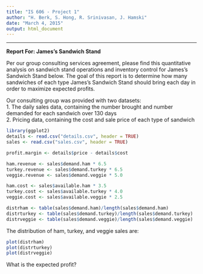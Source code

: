 ```yaml
---
title: "IS 606 - Project 1"
author: "H. Berk, S. Hong, R. Srinivasan, J. Hamski"
date: "March 4, 2015"
output: html_document
---
```

***
**Report For: James's Sandwich Stand**

Per our group consulting services agreement, please find this quantitative analysis on sandwich stand operations and inventory control for James's Sandwich Stand below. The goal of this report is to determine how many sandwiches of each type James's Sandwich Stand should bring each day in order to maximize expected profits. 

Our consulting group was provided with two datasets:  
1. The daily sales data, containing the number brought and number demanded for each sandwich over 130 days   
2. Pricing data, containing the cost and sale price of each type of sandwich

```r
library(ggplot2)
details <- read.csv("details.csv", header = TRUE)
sales <- read.csv("sales.csv", header = TRUE)
```
```r
profit.margin <- details$price - details$cost

ham.revenue <- sales$demand.ham * 6.5
turkey.revenue <- sales$demand.turkey * 6.5
veggie.revenue <- sales$demand.veggie * 5.0

ham.cost <- sales$available.ham * 3.5
turkey.cost <- sales$available.turkey * 4.0
veggie.cost <- sales$available.veggie * 2.5

distrham <- table(sales$demand.ham)/length(sales$demand.ham)
distrturkey <- table(sales$demand.turkey)/length(sales$demand.turkey)
distrveggie <- table(sales$demand.veggie)/length(sales$demand.veggie)
```
The distribution of ham, turkey, and veggie sales are:
```r
plot(distrham)
plot(distrturkey)
plot(distrveggie)
```

What is the expected profit?
```r

```

